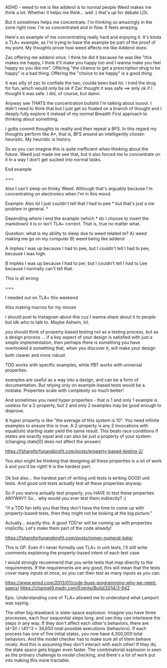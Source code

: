 ADHD - weed to me is like adderol is to normal people Weed makes me think a lot.
Whether it helps me think... well :) that's up for debate LOL

But it sometimes helps me concentrate. I'm thinking so amazingly in the zone
right now. I'm so concentrated and in flow. It feels amazing.

Here's an example of me concentrating really hard and enjoying it. It's kinda a
TLA+ example, as I'm trying to have the example be part of the proof of my
point. My thoughts prove how weed affects me like Adderol does:

Zac offering me adderol once. I think he did it because he was like "this makes
me happy, I think it'll make you happy too and I wanna make you feel happy so
you like me". Offering "the chance to get a prescription drug to be happy" is a
bad thing. Offering the "choice to be happy" is a good thing.

It was silly of zac to conflate the two, coulda been bad lol. I tried the drug
for fun, which would only be ok if Zac thought it was safe ==> only ok if I
thought it was safe. I did, of course, but damn.

Anyway see THATS the concentration bullshit I'm talking about looool. I didn't
need to think that but I just get so fixated on a branch of thought and I deeply
fully explore it instead of my normal Breadth First approach to thinking about
something.

I gotta commit thoughts to reality and then repeat a BFS. In this regard my
thoughts perform like A*, that is, BFS around an intelligently chosen heuristic.
My heuristic is history.

So as you can imagine this is quite inefficient when thinking about the future.
Weed just made me see that, but it also forced me to concentrate on it in a way
I don't get sucked into normal tasks.

End example

===

Also I can't sleep on thinky Weed. Although that's arguably because I'm
concentrating on electronics when I'm in this mood.

Example: Also lol I just couldn't tell that I had to pee
*
but that's just a me problem in general.
*

Depending where I end the example (which * do I choose to insert the markdown)
it is or isn't TLA+ correct. That is, true no matter what.

Question: what is my ability to sleep due to weed related to? A) weed making me
go on my computer B) weed being like adderol

A implies I was up because I had to pee, but I couldn't tell I had to pee,
because I was high.

B implies I was up because I had to per, but I couldn't tell I had to Lee
because I normally can't tell that.

This is all wrong

===

I needed out on TLA+ this weekend

Also making macros for my mouse

I should post to Instagram about this cuz I wanna share about it to people but
idk who to talk to. Maybe Ashwin, lol.

you should think of property-based testing not as a testing process, but as a
design process ... if a key aspect of your design is satisfied with just a
simple implementation, then perhaps there is something you have overlooked
â something that, when you discover it, will make your design both
clearer and more robust.

TDD works with specific examples, while PBT works with universal properties.

examples are useful as a way into a design, and can be a form of documentation.
But relying only on example-based tests would be a mistake. Properties scale
with complexity so much better!

And sometimes you need hyper properties - that is 1 and only 1 example is
useless for a 2-property, but 2 and only 2 examples may be good enough to
disprove.

A hyper property is like "the average of this system is 10". You need infinite
examples to ensure this is true. A 2-property is any 2 invocations with
equal(ish) starting state yield the same result. This beats race conditions if
states are exactly equal and can also be just a property of your system:
(changing state[0] does not affect the answer)

https://fsharpforfunandprofit.com/posts/property-based-testing-2/

You also might be thinking that designing all these properties is a lot of work
â and you'd be right! It is the hardest part.

Ok but also... the hardest part of writing unit tests is writing GOOD unit
tests. And good unit tests actually test all these properties anyway.

So if you wanna actually test properly, you HAVE to test these properties
ANYWAY!! So... why would you ever test them indirectly? :)

"if a TDD fan tells you that they don't have the time to come up with
property-based tests, then they might not be looking at the big picture."

Actually... exactly this. A good TDD'er will be coming up with properties
implicitly. Let's make them part of the code already!

https://fsharpforfunandprofit.com/posts/roman-numeral-kata/

This is OP. Even if I never formally use TLA+ in unit tests, I'll still write
comments explaining the property-based intent of each test case

I would strongly recommend that you write tests that map directly to the
requirements. If the requirements are any good, this will mean that the tests
cover many inputs at once, so you can then test as many inputs as you can.

https://www.wired.com/2013/01/code-bugs-programming-why-we-need-specs/
https://channel9.msdn.com/Events/Build/2014/3-642


Epic. Understanding core of TLA+ allowed me to understand what Lamport was
saying.

The other big drawback is state-space explosion. Imagine you have three
processes, each four sequential steps long, and can they can interleave the
steps in any way. If they don't affect each other's behaviors, there are (4`*`3)!
/ (4!)^3 = 34,650 total possible executions (behaviors). If each process has one
of five initial states, you now have 4,300,000 total behaviors. And the model
checker has to make sure all of them behave nicely. And this is assuming they
don't interact with each other! If they do, the state space gets bigger even
faster. The combinatorial explosion is seen as the primary challenge to model
checking, and there's a lot of work put into making this more tractable.
